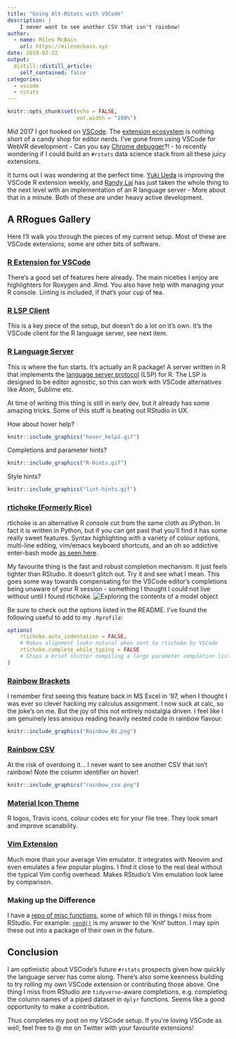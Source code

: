 ```yaml
---
title: "Going Alt-RStats with VSCode"
description: |
    I never want to see another CSV that isn't rainbow!
author:
  - name: Miles McBain
    url: https://milesmcbain.xyz
date: 2018-02-22
output:
  distill::distill_article:
    self_contained: false
categories:
  - vscode
  - rstats
---
```


```r
knitr::opts_chunk$set(echo = FALSE,
                      out.width = "100%")
```

Mid 2017 I got hooked on [VSCode](https://code.visualstudio.com/). The [extension ecosystem](https://marketplace.visualstudio.com/) is nothing short of a candy shop for editor nerds. I've gone from using VSCode for WebVR development - Can you say [Chrome debugger](https://marketplace.visualstudio.com/items?itemName=msjsdiag.debugger-for-chrome)?! - to recently wondering if I could build an `#rstats` data science stack from all these juicy extensions.

It turns out I was wondering at the perfect time. [Yuki Ueda](https://github.com/Ikuyadeu) is improving the VSCode R extension weekly, and [Randy Lai](https://github.com/randy3k) has just taken the whole thing to the next level with an implementation of an R language server - More about that in a minute. Both of these are under heavy active development.

## A RRogues Gallery
Here I'll walk you through the pieces of my current setup. Most of these are VSCode extensions, some are other bits of software.

### [R Extension for VSCode](https://marketplace.visualstudio.com/items?itemName=Ikuyadeu.r)
There's a good set of features here already. The main niceties I enjoy are highlighters for Roxygen and .Rmd. You also have help with managing your R console. Linting is included, if that's your cup of tea.

### [R LSP Client](https://marketplace.visualstudio.com/items?itemName=Ikuyadeu.r-lsp)
This is a key piece of the setup, but doesn't do a lot on it's own. It's the VSCode client for the R language server, see next item.

### [R Language Server](https://github.com/REditorSupport/languageserver)
This is where the fun starts. It's actually an R package! A server written in R that implements the [language server protocol](https://langserver.org/) (LSP) for R. The LSP is designed to be editor agnostic, so this can work with VSCode alternatives like Atom, Sublime etc.

At time of writing this thing is still in early dev, but it already has some amazing tricks. Some of this stuff is beating out RStudio in UX. 

How about hover help?

```r
knitr::include_graphics("hover_help2.gif")
```
Completions and parameter hints?

```r
knitr::include_graphics("R-Hints.gif")
```

Style hints?

```r
knitr::include_graphics("lint-hints.gif")
```

### [rtichoke (Formerly Rice)](https://github.com/randy3k/rtichoke)
rtichoke is an alternative R console cut from the same cloth as iPython. In fact it is written in Python, but if you can get past that you'll find it has some really sweet features. Syntax highlighting with a variety of colour options, multi-line editing, vim/emacs keyboard shortcuts, and an oh so addictive enter-bash mode [as seen here](https://twitter.com/RobertMitchellV/status/964196023886217216).

My favourite thing is the fast and robust completion mechanism. It just feels tighter than RStudio. It doesn't glitch out. Try it and see what I mean. This goes some way towards compensating for the VSCode editor's completions being unaware of your R session - something I thought I could not live without until I found rtichoke.
![Exploring the contents of a model object](/content/images/2018/02/mpg_model.png)

Be sure to check out the options listed in the README. I've found the following useful to add to my `.Rprofile`:
```r
options(
    rtichoke.auto_indentation = FALSE, 
    # Makes alignment looks natural when sent to rtichoke by VSCode
    rtichoke.complete_while_typing = FALSE
    # Stops a brief stutter compiling a large parameter completion list for S3 methods like `plot()`
)
```



### [Rainbow Brackets](https://marketplace.visualstudio.com/items?itemName=2gua.rainbow-brackets)
I remember first seeing this feature back in MS Excel in '97, when I thought I was ever so clever hacking my calculus assignment. I now suck at calc, so the joke's on me. But the joy of this not entirely nostalgia driven. I feel like I am genuinely less anxious reading heavily nested code in rainbow flavour.

```r
knitr::include_graphics("Rainbow_Bs.png")
```

### [Rainbow CSV](https://marketplace.visualstudio.com/items?itemName=mechatroner.rainbow-csv)
At the risk of overdoing it... I never want to see another CSV that isn't rainbow! Note the column identifier on hover!

```r
knitr::include_graphics("rainbow_csv.png")
```


### [Material Icon Theme](https://marketplace.visualstudio.com/items?itemName=PKief.material-icon-theme)
R logos, Travis icons, colour codes etc for your file tree. They look smart and improve scanability.

### [Vim Extension](https://marketplace.visualstudio.com/items?itemName=vscodevim.vim)
Much more than your average Vim emulator. It integrates with Neovim and even emulates a few popular plugins. I find it close to the real deal without the typical Vim config overhead. Makes RStudio's Vim emulation look lame by comparison.

### Making up the Difference
I have a [repo of misc functions](https://github.com/MilesMcBain/mmmisc), some of which fill in things I miss from RStudio. For example: [`rend()`](https://github.com/MilesMcBain/mmmisc/blob/master/R/utils.R#L284) is my answer to the 'Knit' button. I may spin these out into a package of their own in the future.

## Conclusion
I am optimistic about VSCode's future `#rstats` prospects given how quickly the language server has come along. There's also some keenness building to try rolling my own VSCode extension or contributing those above. One thing I miss from RStudio are `tidyverse`-aware completions, e.g. completing the column names of a piped dataset in `dplyr` functions. Seems like a good opportunity to make a contribution.

Thus completes my post on my VSCode setup. If you're loving VSCode as well, feel free to @ me on Twitter with your favourite extensions!
